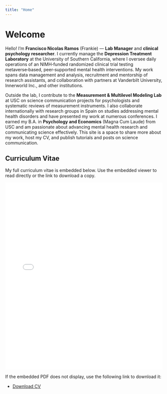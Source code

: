 ```yaml
---
title: "Home"
---
```


# Welcome

Hello! I'm **Francisco Nicolas Ramos** (Frankie) — **Lab Manager** and **clinical psychology researcher**. I currently manage the **Depression Treatment Laboratory** at the University of Southern California, where I oversee daily operations of an NIMH‑funded randomized clinical trial testing metaverse‑based, peer‑supported mental health interventions. My work spans data management and analysis, recruitment and mentorship of research assistants, and collaboration with partners at Vanderbilt University, Innerworld Inc., and other institutions.

Outside the lab, I contribute to the **Measurement & Multilevel Modeling Lab** at USC on science communication projects for psychologists and systematic reviews of measurement instruments. I also collaborate internationally with research groups in Spain on studies addressing mental health disorders and have presented my work at numerous conferences. I earned my B.A. in **Psychology and Economics** (Magna Cum Laude) from USC and am passionate about advancing mental health research and communicating science effectively. This site is a space to share more about my work, host my CV, and publish tutorials and posts on science communication.

## Curriculum Vitae

My full curriculum vitae is embedded below. Use the embedded viewer to read directly or the link to download a copy.

<div style="margin-top:1em; margin-bottom:1em;">
<iframe src="files/cv.pdf" style="width:100%; height:600px; border:none;">Your browser does not support iframes.</iframe>
</div>

If the embedded PDF does not display, use the following link to download it:

- [Download CV](files/cv.pdf)
